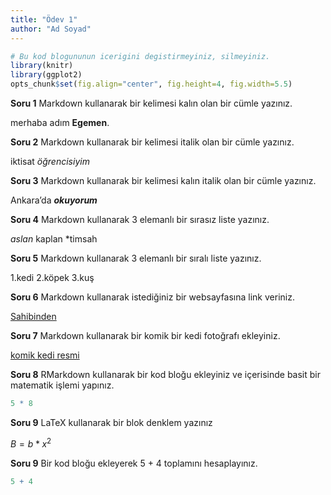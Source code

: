 ```yaml
---
title: "Ödev 1"
author: "Ad Soyad"
---
```


```r
# Bu kod blogununun icerigini degistirmeyiniz, silmeyiniz.
library(knitr)
library(ggplot2)
opts_chunk$set(fig.align="center", fig.height=4, fig.width=5.5)
```

**Soru 1** Markdown kullanarak bir kelimesi kalın olan bir cümle yazınız.

merhaba adım **Egemen**.

**Soru 2** Markdown kullanarak bir kelimesi italik olan bir cümle yazınız.

iktisat _öğrencisiyim_

**Soru 3** Markdown kullanarak bir kelimesi kalın italik olan bir cümle yazınız.

Ankara'da **_okuyorum_**

**Soru 4** Markdown kullanarak 3 elemanlı bir sırasız liste yazınız.

*aslan
*kaplan
*timsah

**Soru 5** Markdown kullanarak 3 elemanlı bir sıralı liste yazınız.

1.kedi
2.köpek
3.kuş

**Soru 6** Markdown kullanarak istediğiniz bir websayfasına link veriniz.

[Sahibinden](https://www.sahibinden.com/)

**Soru 7** Markdown kullanarak bir komik bir kedi fotoğrafı ekleyiniz.

[komik kedi resmi](https://img-s2.onedio.com/id-62e3ae62752516981dc4f891/rev-0/w-635/f-jpg/s-dd1c57e7112d23c10ac77b79f80696e45e62a418.jpg)

**Soru 8** RMarkdown kullanarak bir kod bloğu ekleyiniz ve içerisinde basit bir matematik işlemi yapınız.

```r
5 * 8
```

**Soru 9** LaTeX kullanarak bir blok denklem yazınız

$B=b*x^{2}$

**Soru 9** Bir kod bloğu ekleyerek 5 + 4 toplamını hesaplayınız.

```r
5 + 4
```
